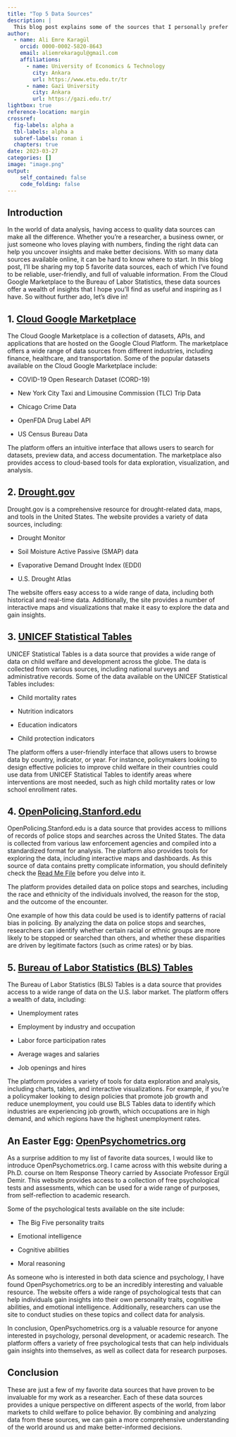 ```yaml
---
title: "Top 5 Data Sources"
description: |
  This blog post explains some of the sources that I personally prefer to obtain data. I became aware of most of these sources from Google Data Analytics Certificate program. These data sources cover a wide range of topics, including education, the labor market, child welfare, police behavior, and more. By sharing these data sources, I hope to inspire other researchers to explore new sources of data and gain fresh insights into the world around us.
author:
  - name: Ali Emre Karagül
    orcid: 0000-0002-5820-8643
    email: aliemrekaragul@gmail.com
    affiliations:
      - name: University of Economics & Technology
        city: Ankara
        url: https://www.etu.edu.tr/tr
      - name: Gazi University
        city: Ankara
        url: https://gazi.edu.tr/
lightbox: true
reference-location: margin
crossref:
  fig-labels: alpha a    
  tbl-labels: alpha a    
  subref-labels: roman i 
  chapters: true
date: 2023-03-27
categories: []
image: "image.png"
output:
    self_contained: false
    code_folding: false
---
```


## Introduction

In the world of data analysis, having access to quality data sources can make all the difference. Whether you're a researcher, a business owner, or just someone who loves playing with numbers, finding the right data can help you uncover insights and make better decisions. With so many data sources available online, it can be hard to know where to start. In this blog post, I'll be sharing my top 5 favorite data sources, each of which I've found to be reliable, user-friendly, and full of valuable information. From the Cloud Google Marketplace to the Bureau of Labor Statistics, these data sources offer a wealth of insights that I hope you'll find as useful and inspiring as I have. So without further ado, let's dive in!

## 1. [Cloud Google Marketplace](https://console.cloud.google.com/marketplace/browse?filter=solution-type:dataset&pli=1 "Cloud Google Marketplace")

The Cloud Google Marketplace is a collection of datasets, APIs, and applications that are hosted on the Google Cloud Platform. The marketplace offers a wide range of data sources from different industries, including finance, healthcare, and transportation. Some of the popular datasets available on the Cloud Google Marketplace include:

-   COVID-19 Open Research Dataset (CORD-19)

-   New York City Taxi and Limousine Commission (TLC) Trip Data

-   Chicago Crime Data

-   OpenFDA Drug Label API

-   US Census Bureau Data

The platform offers an intuitive interface that allows users to search for datasets, preview data, and access documentation. The marketplace also provides access to cloud-based tools for data exploration, visualization, and analysis.

## 2. [Drought.gov](https://www.drought.gov/data-maps-tools "Drought.gov data maps tools")

Drought.gov is a comprehensive resource for drought-related data, maps, and tools in the United States. The website provides a variety of data sources, including:

-   Drought Monitor

-   Soil Moisture Active Passive (SMAP) data

-   Evaporative Demand Drought Index (EDDI)

-   U.S. Drought Atlas

The website offers easy access to a wide range of data, including both historical and real-time data. Additionally, the site provides a number of interactive maps and visualizations that make it easy to explore the data and gain insights.

## 3. [UNICEF Statistical Tables](https://data.unicef.org/resources/dataset/sowc-2019-statistical-tables/ "UNICEF Statistical Tables")

UNICEF Statistical Tables is a data source that provides a wide range of data on child welfare and development across the globe. The data is collected from various sources, including national surveys and administrative records. Some of the data available on the UNICEF Statistical Tables includes:

-   Child mortality rates

-   Nutrition indicators

-   Education indicators

-   Child protection indicators

The platform offers a user-friendly interface that allows users to browse data by country, indicator, or year. For instance, policymakers looking to design effective policies to improve child welfare in their countries could use data from UNICEF Statistical Tables to identify areas where interventions are most needed, such as high child mortality rates or low school enrollment rates.

## 4. [OpenPolicing.Stanford.edu](https://openpolicing.stanford.edu/data/ "Stanford's data bank")

OpenPolicing.Stanford.edu is a data source that provides access to millions of records of police stops and searches across the United States. The data is collected from various law enforcement agencies and compiled into a standardized format for analysis. The platform also provides tools for exploring the data, including interactive maps and dashboards. As this source of data contains pretty complicate information, you should definitely check the [Read Me File](before%20you%20delve%20into%20this%20data, "git-hub link") before you delve into it.

The platform provides detailed data on police stops and searches, including the race and ethnicity of the individuals involved, the reason for the stop, and the outcome of the encounter.

One example of how this data could be used is to identify patterns of racial bias in policing. By analyzing the data on police stops and searches, researchers can identify whether certain racial or ethnic groups are more likely to be stopped or searched than others, and whether these disparities are driven by legitimate factors (such as crime rates) or by bias.

## 5. [Bureau of Labor Statistics (BLS) Tables](https://www.bls.gov/cps/tables.htm "BLS Tables")

The Bureau of Labor Statistics (BLS) Tables is a data source that provides access to a wide range of data on the U.S. labor market. The platform offers a wealth of data, including:

-   Unemployment rates

-   Employment by industry and occupation

-   Labor force participation rates

-   Average wages and salaries

-   Job openings and hires

The platform provides a variety of tools for data exploration and analysis, including charts, tables, and interactive visualizations. For example, if you're a policymaker looking to design policies that promote job growth and reduce unemployment, you could use BLS Tables data to identify which industries are experiencing job growth, which occupations are in high demand, and which regions have the highest unemployment rates.

## An Easter Egg: [OpenPsychometrics.org](https://openpsychometrics.org/ "Open Psychometrics")

As a surprise addition to my list of favorite data sources, I would like to introduce OpenPsychometrics.org. I came across with this website during a Ph.D. course on Item Response Theory carried by Associate Professor Ergül Demir. This website provides access to a collection of free psychological tests and assessments, which can be used for a wide range of purposes, from self-reflection to academic research.

Some of the psychological tests available on the site include:

-   The Big Five personality traits

-   Emotional intelligence

-   Cognitive abilities

-   Moral reasoning

As someone who is interested in both data science and psychology, I have found OpenPsychometrics.org to be an incredibly interesting and valuable resource. The website offers a wide range of psychological tests that can help individuals gain insights into their own personality traits, cognitive abilities, and emotional intelligence. Additionally, researchers can use the site to conduct studies on these topics and collect data for analysis.

In conclusion, OpenPsychometrics.org is a valuable resource for anyone interested in psychology, personal development, or academic research. The platform offers a variety of free psychological tests that can help individuals gain insights into themselves, as well as collect data for research purposes.

## Conclusion

These are just a few of my favorite data sources that have proven to be invaluable for my work as a researcher. Each of these data sources provides a unique perspective on different aspects of the world, from labor markets to child welfare to police behavior. By combining and analyzing data from these sources, we can gain a more comprehensive understanding of the world around us and make better-informed decisions.

